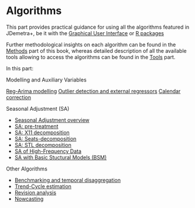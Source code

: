 # Algorithms {.unnumbered #part-A}

This part provides practical guidance for using all the algorithms featured in JDemetra+, be it with the [Graphical User Interface](#t-gui-overview) or [R packages](#t-r-packs)

Further methodological insights on each algorithm can be found in the [Methods](#part-M) part of this book, whereas detailed description of all the available tools allowing to access the algorithms can be found in the [Tools](#part-T) part.

In this part: 

Modelling and Auxiliary Variables

[Reg-Arima modelling](#a_reg-a)
[Outlier detection and external regressors](#a-out-reg-ext)
[Calendar correction](#a-cal)

Seasonal Adjustment (SA)

- [Seasonal Adjustment overview](#sa-overview)
- [SA: pre-treatment](#sa-pre-t)
- [SA: X11 decomposition](a-sa-X11)
- [SA: Seats-decomposition](#a-sa-seats)
- [SA: STL decomposition](#a-sa-stl)
- [SA of High-Frequency Data](#a-sa-hf)
- [SA with Basic Stuctural Models (BSM)](#a-sa-bsm)

Other Algorithms

-   [Benchmarking and temporal disaggregation]((#a-bench))
-   [Trend-Cycle estimation](#a-trend)
-   [Revision analysis](#a-revs)
-   [Nowcasting](#a-now)

     
        
